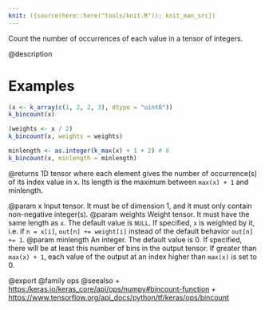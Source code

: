 ```yaml
---
knit: ({source(here::here("tools/knit.R")); knit_man_src})
---
```

Count the number of occurrences of each value in a tensor of integers.

@description

# Examples
```r
(x <- k_array(c(1, 2, 2, 3), dtype = "uint8"))
k_bincount(x)

(weights <- x / 2)
k_bincount(x, weights = weights)

minlength <- as.integer(k_max(x) + 1 + 2) # 6
k_bincount(x, minlength = minlength)
```

@returns
1D tensor where each element gives the number of occurrence(s) of its
index value in x. Its length is the maximum between `max(x) + 1` and
minlength.

@param x Input tensor.
    It must be of dimension 1, and it must only contain non-negative
    integer(s).
@param weights Weight tensor.
    It must have the same length as `x`. The default value is `NULL`.
    If specified, `x` is weighted by it, i.e. if `n = x[i]`,
    `out[n] += weight[i]` instead of the default behavior `out[n] += 1`.
@param minlength An integer.
    The default value is 0. If specified, there will be at least
    this number of bins in the output tensor. If greater than
    `max(x) + 1`, each value of the output at an index higher than
    `max(x)` is set to 0.

@export
@family ops
@seealso
+ <https:/keras.io/keras_core/api/ops/numpy#bincount-function>
+ <https://www.tensorflow.org/api_docs/python/tf/keras/ops/bincount>

